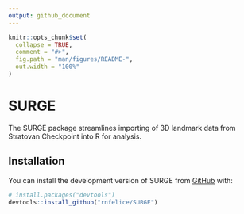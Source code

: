 ```yaml
---
output: github_document
---
```


<!-- README.md is generated from README.Rmd. Please edit that file -->

```r
knitr::opts_chunk$set(
  collapse = TRUE,
  comment = "#>",
  fig.path = "man/figures/README-",
  out.width = "100%"
)
```

# SURGE

<!-- badges: start -->
<!-- badges: end -->

The SURGE package streamlines importing of 3D landmark data from Stratovan Checkpoint into R for analysis.

## Installation

You can install the development version of SURGE from [GitHub](https://github.com/) with:

``` r
# install.packages("devtools")
devtools::install_github("rnfelice/SURGE")
```
